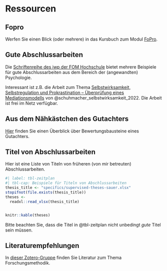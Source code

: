 # Ressourcen




## Fopro

Werfen Sie einen Blick (oder mehrere) in das Kursbuch zum Modul [FoPro](https://fopro.netlify.app/).


## Gute Abschlussarbeiten

Die [Schriftenreihe des iwp der FOM Hochschule](https://forschung.fom.de/forschung/institute/iwp/publikationen.html) bietet mehrere Beispiele für gute Abschlussarbeiten aus dem Bereich der (angewandten) Psychologie.

Interessant ist z.B. die Arbeit zum Thema [Selbstwirksamkeit, Selbstregulation und Prokrastination – Überprüfung eines Mediationsmodells](https://forschung.fom.de/fileadmin/fom/forschung/iwp/Schriftenreihe/FOM-Forschung-iwp-Schriftenreihe-Band-11-Schuhmacher-Beatrice-Prokastination-2022.pdf) von @schuhmacher_selbstwirksamkeit_2022. Die Arbeit ist frei im Netz verfügbar.


## Aus dem Nähkästchen des Gutachters


[Hier](https://sebastiansauer.github.io/textbausteine-korrektur/Textbausteine-Korrektur.html) finden Sie einen Überblick über Bewertungsbausteine eines Gutachters.



## Titel von Abschlussarbeiten


Hier ist eine Liste von Titeln von früheren (von mir betreuten) Abschlussarbeiten.


```r
#| label: tbl-zeitplan
#| tbl-cap: Beispiele für Titeln von Abschlussarbeiten 
thesis_title <- "specifics/supervised-theses-sauer.xlsx"
stopifnot(file.exists(thesis_title))
theses <- 
  readxl::read_xlsx(thesis_title) 


knitr::kable(theses)
```

Bitte beachten Sie, dass die Titel in @tbl-zeitplan nicht unbedingt *gute* Titel sein müssen.


## Literaturempfehlungen


In [dieser Zotero-Gruppe](https://www.zotero.org/groups/2502975/ses-emp-fo) finden Sie Literatur zum Thema Forschungsmethodik.










